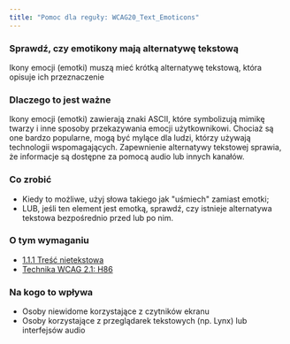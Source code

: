 ```yaml
---
title: "Pomoc dla reguły: WCAG20_Text_Emoticons"
---
```


<div className="toolHelp">
<Row>
<Column colLg={16} colMd={8} colSm={4} className="toolHead">

### Sprawdź, czy emotikony mają alternatywę tekstową

<div id="locLevel"></div>

Ikony emocji (emotki) muszą mieć krótką alternatywę tekstową, która opisuje ich przeznaczenie

</Column>
</Row>
<Row>
<Column colLg={11} colMd={5} colSm={4} className="toolMain">

### Dlaczego to jest ważne

Ikony emocji (emotki) zawierają znaki ASCII, które symbolizują mimikę twarzy i inne sposoby przekazywania emocji użytkownikowi. Chociaż są one bardzo popularne, mogą być mylące dla ludzi, którzy używają technologii wspomagających. Zapewnienie alternatywy tekstowej sprawia, że informacje są dostępne za pomocą audio lub innych kanałów.

<div id="locSnippet"></div>

### Co zrobić

* Kiedy to możliwe, użyj słowa takiego jak "uśmiech" zamiast emotki;
* LUB, jeśli ten element jest emotką, sprawdź, czy istnieje alternatywa tekstowa bezpośrednio przed lub po nim.

</Column>
<Column colLg={5} colMd={3} colSm={4} className="toolLeft">

### O tym wymaganiu

* [1.1.1 Treść nietekstowa](https://wcag.lepszyweb.pl/#non-text-content)
* [Technika WCAG 2.1: H86](https://www.w3.org/WAI/WCAG21/Techniques/html/H86)

### Na kogo to wpływa

* Osoby niewidome korzystające z czytników ekranu
* Osoby korzystające z przeglądarek tekstowych (np. Lynx) lub interfejsów audio

</Column>
</Row>
</div>

